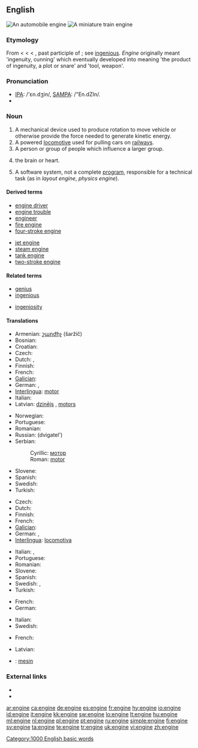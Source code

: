 ==English==
{{wikipedia}}
{{commonscat|Engines}}
[[Image:Mercedes V6 DTM Rennmotor 1996.jpg|thumb|An automobile engine]]
[[Image:Miniature Railway.JPG|thumb|A miniature train engine]]

===Etymology===
From {{etyl|enm|en}} {{term|engin}} < {{etyl|fro|en}} {{term|engin||lang=fro|skill", "cleverness", "war machine}} < {{etyl|la|en}} {{term|ingenium||innate or natural quality, nature, genius, a genious, an invention, in LL. a war-engine, battering-ram}} < {{term|ingenitum||lang=la}}, past participle of {{term|ingigno|ingignere|lang=la|to instil by birth, implant, produce in}}; see [[ingenious]]. ''Engine'' originally meant 'ingenuity, cunning' which eventually developed into meaning 'the product of ingenuity, a plot or snare' and 'tool, weapon'.

===Pronunciation===
* [[w:IPA_chart_for_English|IPA]]: /'ɛn.dʒin/, [[w:SAMPA/English|SAMPA]]: /"En.dZIn/.
* {{audio|en-us-engine.ogg|Audio (US)}}

===Noun===
{{en-noun}}

# A mechanical device used to produce rotation to move vehicle or otherwise provide the force needed to generate kinetic energy.
# A powered [[locomotive]] used for pulling cars on [[railway]]s.
# A person or group of people which influence a larger group.
# {{informal}} the brain or heart.
# {{computing}} A software system, not a complete [[program]], responsible for a technical task (as in ''layout engine'', ''physics engine'').

====Derived terms====
{{rel-top|term derived from ''engine''}}
* [[engine driver]]
* [[engine trouble]]
* [[engineer]]
* [[fire engine]]
* [[four-stroke engine]]
{{rel-mid}}
* [[jet engine]]
* [[steam engine]]
* [[tank engine]]
* [[two-stroke engine]]
{{rel-bottom}}

====Related terms====
{{rel-top|terms related to ''engine''}}
* [[genius]]
* [[ingenious]]
{{rel-mid}}
* [[ingeniosity]]
{{rel-bottom}}

====Translations====
{{trans-top|mechanical device}}
* Armenian: [[շարժիչ]] (šaržič)
* Bosnian: {{t-|bs|motor|m}}
* Croatian: {{t-|hr|motor|m}}
* Czech: {{t+|cs|motor|m}}
* Dutch: {{t+|nl|motor|m}}, {{t+|nl|aandrijving|f}}
* Finnish: {{t+|fi|moottori}}
* French: {{t+|fr|moteur|m}}
* [[Galician]]: {{t-|gl|motor|xs=Galician}} {{m}}
* German: {{t+|de|Motor|m}}, {{t+|de|Triebwerk|n}}
* [[Interlingua]]: [[motor]]
* Italian: {{t+|it|motore|m}}
* Latvian: [[dzinējs]] {{m}}, [[motors]] {{m}}
{{trans-mid}}
* Norwegian: {{t-|no|motor|m}}
* Portuguese: {{t+|pt|motor|m}}
* Romanian: {{t+|ro|motor|n}}
* Russian: {{t+|ru|двигатель|m|sc=Cyrl}} (dvigatel')
* Serbian:
*: Cyrillic: [[мотор#Serbian|мотор]] {{m}}
*: Roman: [[motor#Serbian|motor]] {{m}}
* Slovene: {{t+|sl|motor|m}}
* Spanish: {{t+|es|motor|f}}
* Swedish: {{t+|sv|motor|n}}
* Turkish: {{t+|tr|motor}}
{{trans-bottom}}

{{trans-top|locomotive}}
* Czech: {{t+|cs|lokomotiva|f}}
* Dutch: {{t+|nl|locomotief|m}}
* Finnish: {{t+|fi|veturi}}
* French: {{t+|fr|locomotive|f}}
* [[Galician]]: {{t+|gl|locomotora|xs=Galician}} {{f}}
* German: {{t+|de|Lokomotive|f}}, {{t+|de|Lok|f}}
* [[Interlingua]]: [[locomotiva]]
{{trans-mid}}
* Italian: {{t+|it|motrice|f}}, {{t-|it|locomotiva|f}}
* Portuguese: {{t+|pt|locomotiva|f}}
* Romanian: {{t+|ro|motor|n}}
* Slovene: {{t+|sl|lokomotiva|f}}
* Spanish: {{t-|es|locomotora|m}}
* Swedish: {{t+|sv|lok|c}}, {{t+|sv|lokomotiv|c}}
* Turkish: {{t+|tr|lokomotif}}
{{trans-bottom}}

{{trans-top|influential group}}
* French: {{t+|fr|moteur|m}}
* German: {{t+|de|Motor|m}}
{{trans-mid}}
* Italian: {{t+|it|motore|m}}
* Swedish: {{t+|sv|motor|n}}
{{trans-bottom}}

{{trans-top|brain or heart}}
* French: {{t+|fr|moteur|m}}
{{trans-mid}}
* Latvian: {{t-|lv|motors|m|xs=Latvian}}
{{trans-bottom}}

{{checktrans-top}}
* {{ttbc|Indonesian}}: [[mesin]]
{{checktrans-bottom}}

===External links===
* {{R:Webster 1913}}
* {{R:Century 1911}}

[[Category:1000 English basic words]]

[[ar:engine]]
[[ca:engine]]
[[de:engine]]
[[es:engine]]
[[fr:engine]]
[[hy:engine]]
[[io:engine]]
[[id:engine]]
[[it:engine]]
[[kk:engine]]
[[sw:engine]]
[[lo:engine]]
[[lt:engine]]
[[hu:engine]]
[[ml:engine]]
[[nl:engine]]
[[pl:engine]]
[[pt:engine]]
[[ru:engine]]
[[simple:engine]]
[[fi:engine]]
[[sv:engine]]
[[ta:engine]]
[[te:engine]]
[[tr:engine]]
[[uk:engine]]
[[vi:engine]]
[[zh:engine]]